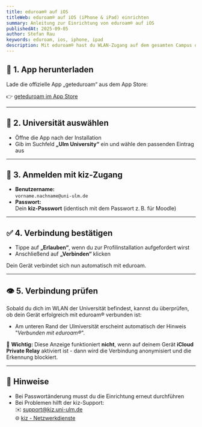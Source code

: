 ```yaml
---
title: eduroam® auf iOS
titleWeb: eduroam® auf iOS (iPhone & iPad) einrichten
summary: Anleitung zur Einrichtung von eduroam® auf iOS
publishedAt: 2025-09-05
author: Stefan Rau
keywords: eduroam, ios, iphone, ipad
description: Mit eduroam® hast du WLAN-Zugang auf dem gesamten Campus der Universität Ulm - sowie an vielen Hochschulen weltweit. Diese Anleitung zeigt dir, wie du die Verbindung einfach über die App „geteduroam“ einrichtest.
---
```


## 📲 1. App herunterladen

Lade die offizielle App „geteduroam“ aus dem App Store:

👉 [geteduroam im App Store](https://apps.apple.com/de/app/geteduroam/id1504076137?l=en-GB)

---

## 🔎 2. Universität auswählen

- Öffne die App nach der Installation
- Gib im Suchfeld **„Ulm University“** ein und wähle den passenden Eintrag aus

---

## 🔐 3. Anmelden mit kiz-Zugang

- **Benutzername:**  
  `vorname.nachname@uni-ulm.de`
- **Passwort:**  
  Dein **kiz-Passwort** (identisch mit dem Passwort z. B. für Moodle)

---

## ✅ 4. Verbindung bestätigen

- Tippe auf **„Erlauben“**, wenn du zur Profilinstallation aufgefordert wirst
- Anschließend auf **„Verbinden“** klicken

Dein Gerät verbindet sich nun automatisch mit eduroam.

---

## 👁️ 5. Verbindung prüfen

Sobald du dich im WLAN der Universität befindest, kannst du überprüfen, ob dein Gerät erfolgreich mit eduroam® verbunden ist:

- Am unteren Rand der Ulmiversität erscheint automatisch der Hinweis "_Verbunden mit eduroam®_".

🛑 **Wichtig:** Diese Anzeige funktioniert **nicht**, wenn auf deinem Gerät **iCloud Private Relay** aktiviert ist - dann wird die Verbindung anonymisiert und die Erkennung blockiert.

---

## 📎 Hinweise

- Bei Passwortänderung musst du die Einrichtung erneut durchführen
- Bei Problemen hilft der kiz-Support:  
  ✉️ [support@kiz.uni-ulm.de](mailto:support@kiz.uni-ulm.de)  
  🌐 [kiz - Netzwerkdienste](https://www.uni-ulm.de/einrichtungen/kiz/)
